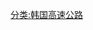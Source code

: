{{高速公路
|模板名稱= 首尔外环高速公路
|模板闊度=
|名稱= [[首尔外环高速公路]]
|公路類別= 
|代表色= orange
|代表色1= 
|代表色2= 
|交流道列表 = (1)[[板桥分岐点]] - (2)[[城南交叉路]] - 城南收費站 - (3)[[松坡交叉路]] - (4)[[西河南交叉路]] - 西河南服務區 - (5)[[河南交叉路]] - (6)[[上一交叉路]] - (7)[[江一交叉路]] - (8)[[土坪交叉路]] - 九里收費站 - (9)[[南杨州交叉路]] - (10)[[九里交叉路]] - 九里服務區 - (12)[[退溪院交叉路]] - (13)[[别内交叉路]] - (14)[[议政府交叉路]] - (15)[[松楸交叉路]] - (16)[[统一路交叉路]] - (17)[[高阳交叉路]] - (18)[[一山交叉路]] - (19)[[自由路交叉路]] - (20)[[金浦交叉路]] - 金浦收費站 - (21)[[老梧地分岐点]] - (22)[[桂阳交叉路]] - (23)[[瑞云分岐点]] - (24)[[中洞交叉路]] - (25)[[松内分岐点]] - (26)[[长寿交叉路]] - (27)[[始兴交叉路]] - 始兴收費站 - (28)[[鞍岘分岐点]] - (28-1)[[道理分岐点]] - (29)[[鸟南分岐点]] - (30)[[山本交叉路]] - (31)[[平村交叉路]] - (32)[[鹤仪分岐点]] - 义王清溪服務區 - 清溪收費站 -  (1)[[板桥分岐点]]
}}
<noinclude>
[[分类:韩国高速公路]]
</noinclude>